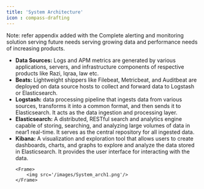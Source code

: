 ```yaml
---
title: 'System Architecture'
icon : compass-drafting
---
```

<Note>
    Note: refer appendix added with the Complete alerting and monitoring solution serving future needs serving growing data and performance  needs of increasing products.
</Note>
<ul>
    <li><b>Data Sources:</b> Logs and APM metrics are generated by various applications, servers, and infrastructure components of respective products like Razi, Iqraa, law etc.</li>
    <li><b>Beats:</b> Lightweight shippers like Filebeat, Metricbeat, and Auditbeat are deployed on data source hosts to collect and forward data to Logstash or Elasticsearch.</li>
    <li><b>Logstash:</b> data processing pipeline that ingests data from various sources, transforms it into a common format, and then sends it to Elasticsearch. It acts as the data ingestion and processing layer.</li>
    <li><b>Elasticsearch:</b> A distributed, RESTful search and analytics engine capable of storing, searching, and analyzing large volumes of data in near1 real-time. It serves as the central repository for all ingested data.</li>
    <li><b>Kibana:</b> A visualization and exploration tool that allows users to create dashboards, charts, and graphs to explore and analyze the data stored in Elasticsearch. It provides the user interface for interacting with the data.</li>

    <Frame>
        <img src='/images/System_arch1.png'/>
    </Frame>
</ul>